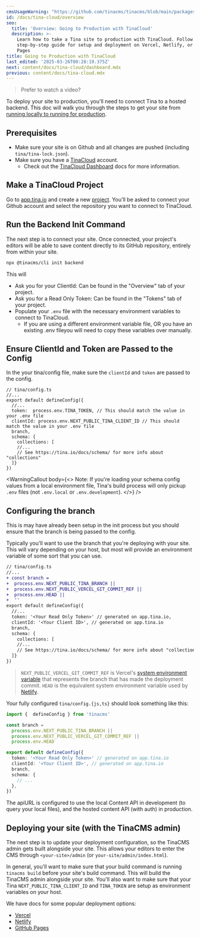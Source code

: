 ```yaml
---
cmsUsageWarning: "https://github.com/tinacms/tinacms/blob/main/packages/tinacms/src/tina-cms.tsx"
id: /docs/tina-cloud/overview
seo:
  title: 'Overview: Going to Production with TinaCloud'
  description: >-
    Learn how to take a Tina site to production with TinaCloud. Follow our
    step-by-step guide for setup and deployment on Vercel, Netlify, or GitHub
    Pages
title: Going to Production with TinaCloud
last_edited: '2025-03-26T00:28:19.375Z'
next: content/docs/tina-cloud/dashboard.mdx
previous: content/docs/tina-cloud.mdx
---
```


> Prefer to watch a video?

<Youtube embedSrc="https://www.youtube.com/embed/sTVd8CYtXrA?si=DmnS-45aXkmCq8Fa" />

To deploy your site to production, you'll need to connect Tina to a hosted backend. This doc will walk you through the steps to get your site from [running locally to running for production](/docs/introduction/faq/#what-is-local-mode-vs-prod-mode).

## Prerequisites

* Make sure your site is on Github and all changes are pushed (including `tina/tina-lock.json`).
* Make sure you have a [TinaCloud](https://app.tina.io) account.
  * Check out the [TinaCloud Dashboard](/docs/tina-cloud/dashboard) docs for more information.

## Make a TinaCloud Project

Go to [app.tina.io](https://app.tina.io) and create a new [project](/docs/tina-cloud/dashboard/projects/). You'll be asked to connect your Github account and select the repository you want to connect to TinaCloud.

## Run the Backend Init Command

The next step is to connect your site. Once connected, your project's editors will be able to save content directly to its GitHub repository, entirely from within your site.

```bash
npx @tinacms/cli init backend
```

This will

* Ask you for your ClientId: Can be found in the "Overview" tab of your project.
* Ask you for a Read Only Token: Can be found in the "Tokens" tab of your project.
* Populate your `.env` file with the necessary environment variables to connect to TinaCloud.
  * If you are using a different environment variable file, OR you have an existing .env fileyou will need to copy these variables over manually.

## Ensure ClientId and Token are Passed to the Config

In the your tina/config file, make sure the `clientId` and `token` are passed to the config.

```tsx
// tina/config.ts
//...
export default defineConfig({
  //...
  token:  process.env.TINA_TOKEN, // This should match the value in your .env file
  clientId: process.env.NEXT_PUBLIC_TINA_CLIENT_ID // This should match the value in your .env file
  branch,
  schema: {
    collections: [
    //...
    // See https://tina.io/docs/schema/ for more info about "collections"
  ]}
})
```

<WarningCallout
  body={<>
    Note: If you're loading your schema config values from a local environment file, Tina's build process will only pickup `.env` files (not `.env.local` or `.env.development`).
  </>}
/>

## Configuring the branch

This is may have already been setup in the init process but you should ensure that the branch is being passed to the config.

Typically you'll want to use the branch that you're deploying with your site. This will vary depending on your host, but most will provide an environment variable of some sort that you can use.

```diff
// tina/config.ts
//...
+ const branch =
+  process.env.NEXT_PUBLIC_TINA_BRANCH ||
+  process.env.NEXT_PUBLIC_VERCEL_GIT_COMMIT_REF ||
+  process.env.HEAD ||
+  ''
export default defineConfig({
  //...
  token: '<Your Read Only Token>' // generated on app.tina.io,
  clientId: '<Your Client ID>', // generated on app.tina.io
  branch,
  schema: {
    collections: [
    //...
    // See https://tina.io/docs/schema/ for more info about "collections"
  ]}
})
```

> `NEXT_PUBLIC_VERCEL_GIT_COMMIT_REF` is Vercel's [system environment variable](https://vercel.com/docs/concepts/projects/environment-variables#system-environment-variables) that represents the branch that has made the deployment commit.
> `HEAD` is the equivalent system environment variable used by [Netlify](https://docs.netlify.com/configure-builds/environment-variables/#git-metadata).

Your fully configured `tina/config.{js,ts}` should look something like this:

```ts
import {  defineConfig } from 'tinacms'

const branch =
  process.env.NEXT_PUBLIC_TINA_BRANCH ||
  process.env.NEXT_PUBLIC_VERCEL_GIT_COMMIT_REF ||
  process.env.HEAD

export default defineConfig({
  token: '<Your Read Only Token>' // generated on app.tina.io
  clientId: '<Your Client ID>', // generated on app.tina.io
  branch,
  schema: {
    // ...
  },
})
```

The apiURL is configured to use the local Content API in development (to query your local files), and the hosted content API (with auth) in production.

## Deploying your site (with the TinaCMS admin)

The next step is to update your deployment configuration, so the TinaCMS admin gets built alongside your site. This allows your editors to enter the CMS through `<your-site>/admin` (or `your-site/admin/index.html`).

In general, you'll want to make sure that your build command is running `tinacms build` before your site's build command. This will build the TinaCMS admin alongside your site. You'll also want to make sure that your Tina `NEXT_PUBLIC_TINA_CLIENT_ID` and `TINA_TOKEN` are setup as environment variables on your host.

We have docs for some popular deployment options:

* [Vercel](/docs/tina-cloud/deployment-options/vercel)
* [Netlify](/docs/tina-cloud/deployment-options/netlify)
* [GitHub Pages](/docs/tina-cloud/deployment-options/github-pages)

